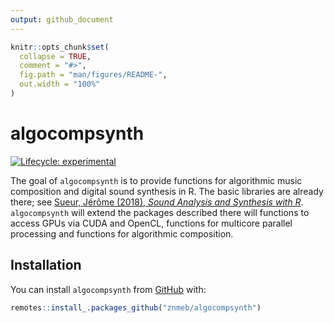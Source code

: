 ```yaml
---
output: github_document
---
```


<!-- README.md is generated from README.Rmd. Please edit that file -->

```r
knitr::opts_chunk$set(
  collapse = TRUE,
  comment = "#>",
  fig.path = "man/figures/README-",
  out.width = "100%"
)
```

# algocompsynth

<!-- badges: start -->
[![Lifecycle: experimental](https://img.shields.io/badge/lifecycle-experimental-orange.svg)](https://www.tidyverse.org/lifecycle/#experimental)
<!-- badges: end -->

The goal of `algocompsynth` is to provide functions for algorithmic music
composition and digital sound synthesis in R. The basic libraries are already
there; see [Sueur, Jérôme (2018), _Sound Analysis and Synthesis with R_](https://www.springer.com/us/book/9783319776453). `algocompsynth` will extend
the packages described there will functions to access GPUs via CUDA and OpenCL,
functions for multicore parallel processing and functions for algorithmic
composition.

## Installation

You can install `algocompsynth` from
[GitHub](https://znmeb.github.io/algocompsynth) with:

``` r
remotes::install_.packages_github("znmeb/algocompsynth")
```
